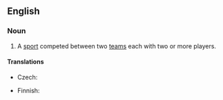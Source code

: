 ==English==

===Noun===
{{en-noun|sg=[[team]] [[sport]]}}

# A [[sport]] competed between two [[teams]] each with two or more players.

====Translations====
{{trans-top|sport competed between two teams each with two or more players}}
* Czech: {{t|cs|kolektivní sport|m}}
{{trans-mid}}
* Finnish: {{t-|fi|joukkueurheilu}}
{{trans-bottom}}